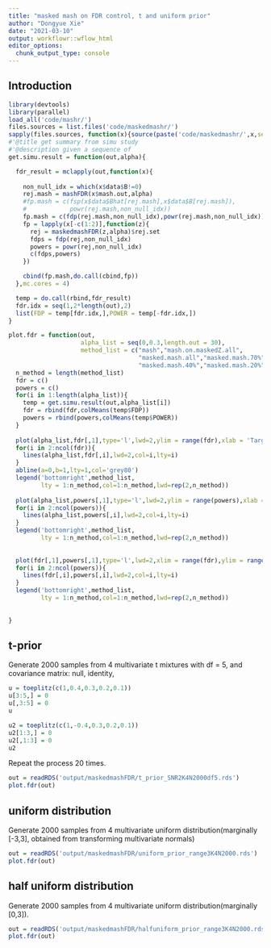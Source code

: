 ```yaml
---
title: "masked mash on FDR control, t and uniform prior"
author: "Dongyue Xie"
date: "2021-03-10"
output: workflowr::wflow_html
editor_options:
  chunk_output_type: console
---
```


## Introduction

```r
library(devtools)
library(parallel)
load_all('code/mashr/')
files.sources = list.files('code/maskedmashr/')
sapply(files.sources, function(x){source(paste('code/maskedmashr/',x,sep=''))})
#'@title get summary from simu study
#'@description given a sequence of
get.simu.result = function(out,alpha){

  fdr_result = mclapply(out,function(x){
    
    non_null_idx = which(x$data$B!=0)
    rej.mash = mashFDR(x$mash.out,alpha)
    #fp.mash = c(fsp(x$data$Bhat[rej.mash],x$data$B[rej.mash]),
    #            powr(rej.mash,non_null_idx))
    fp.mash = c(fdp(rej.mash,non_null_idx),powr(rej.mash,non_null_idx))
    fp = lapply(x[-c(1:2)],function(z){
      rej = maskedmashFDR(z,alpha)$rej.set
      fdps = fdp(rej,non_null_idx)
      powers = powr(rej,non_null_idx)
      c(fdps,powers)
    })

    cbind(fp.mash,do.call(cbind,fp))
  },mc.cores = 4)

  temp = do.call(rbind,fdr_result)
  fdr.idx = seq(1,2*length(out),2)
  list(FDP = temp[fdr.idx,],POWER = temp[-fdr.idx,])
}

plot.fdr = function(out,
                    alpha_list = seq(0,0.3,length.out = 30),
                    method_list = c("mash","mash.on.maskedZ.all",
                                    "masked.mash.all","masked.mash.70%",
                                    "masked.mash.40%","masked.mash.20%")){
  n_method = length(method_list)
  fdr = c()
  powers = c()
  for(i in 1:length(alpha_list)){
    temp = get.simu.result(out,alpha_list[i])
    fdr = rbind(fdr,colMeans(temp$FDP))
    powers = rbind(powers,colMeans(temp$POWER))
  }
  
  plot(alpha_list,fdr[,1],type='l',lwd=2,ylim = range(fdr),xlab = 'Target FDR Level', ylab = 'FDR')
  for(i in 2:ncol(fdr)){
    lines(alpha_list,fdr[,i],lwd=2,col=i,lty=i)
  }
  abline(a=0,b=1,lty=1,col='grey80')
  legend('bottomright',method_list,
         lty = 1:n_method,col=1:n_method,lwd=rep(2,n_method))
  
  plot(alpha_list,powers[,1],type='l',lwd=2,ylim = range(powers),xlab = 'Target FDR Level', ylab = 'Power')
  for(i in 2:ncol(powers)){
    lines(alpha_list,powers[,i],lwd=2,col=i,lty=i)
  }
  legend('bottomright',method_list,
         lty = 1:n_method,col=1:n_method,lwd=rep(2,n_method))
  
  
  plot(fdr[,1],powers[,1],type='l',lwd=2,xlim = range(fdr),ylim = range(powers),xlab = 'FDR', ylab = 'Power')
  for(i in 2:ncol(powers)){
    lines(fdr[,i],powers[,i],lwd=2,col=i,lty=i)
  }
  legend('bottomright',method_list,
         lty = 1:n_method,col=1:n_method,lwd=rep(2,n_method))
  
  
}


```

## t-prior

Generate 2000 samples from 4 multivariate t mixtures with df = 5, and covariance matrix: null, identity,
```r
u = toeplitz(c(1,0.4,0.3,0.2,0.1))
u[3:5,] = 0
u[,3:5] = 0
u

u2 = toeplitz(c(1,-0.4,0.3,0.2,0.1))
u2[1:3,] = 0
u2[,1:3] = 0
u2
```


Repeat the process 20 times.  


```r
out = readRDS('output/maskedmashFDR/t_prior_SNR2K4N2000df5.rds')
plot.fdr(out)
```

## uniform distribution

Generate 2000 samples from 4 multivariate uniform distribution(marginally [-3,3], obtained from transforming multivariate normals)

```r
out = readRDS('output/maskedmashFDR/uniform_prior_range3K4N2000.rds')
plot.fdr(out)
```


## half uniform distribution

Generate 2000 samples from 4 multivariate uniform distribution(marginally [0,3]).

```r
out = readRDS('output/maskedmashFDR/halfuniform_prior_range3K4N2000.rds')
plot.fdr(out)
```
